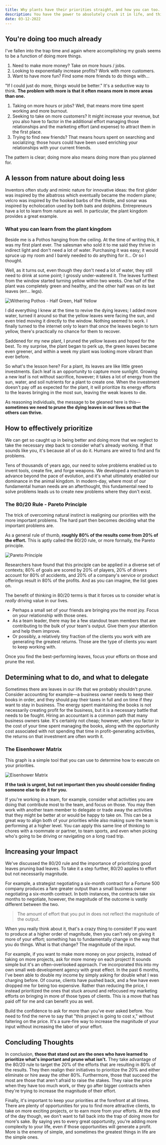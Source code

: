 ```yaml
---
title: Why plants have their priorities straight, and how you can too.
description: You have the power to absolutely crush it in life, and this article is aimed at helping you get there.
date: 03-12-2022
---
```


## You're doing too much already

I've fallen into the trap time and again where accomplishing my goals seems to be a function of doing more things.

1. Need to make more money? Take on more hours / jobs.
2. Looking to exponentially increase profits? Work with more customers.
3. Want to have more fun? Find some more friends to do things with...

"If I could just do more, things would be better." It's a seductive way to think. **The problem with more is that it often means more in more areas than one.**

1. Taking on more hours or jobs? Well, that means more time spent working and more burnout.
2. Seeking to take on more customers? It might increase your revenue, but you also have to factor in the additional effort managing those relationships and the marketing effort (and expense) to attract them in the first place.
3. Trying to find new friends? That means hours spent on searching and socializing; those hours could have been used enriching your relationships with your current friends.

The pattern is clear; doing more also means doing more than you planned for.

## A lesson from nature about doing less

Inventors often study and mimic nature for innovative ideas: the first glider was inspired by the albatross which eventually became the modern plane; velcro was inspired by the hooked barbs of the thistle, and sonar was inspired by echolocation used by both bats and dolphins. Entrepreneurs have a lot to learn from nature as well. In particular, the plant kingdom provides a great example.

### What you can learn from the plant kingdom

Beside me is a Pothos hanging from the ceiling. 
At the time of writing this, it was my first plant ever. 
The salesman who sold it to me said they thrive in indirect light and don't need a lot of water. 
Purchasing it was easy; it would spruce up my room and I barely needed to do anything for it... Or so I thought.

Well, as it turns out, even though they don't need a lot of water, they still need to drink at some point; I grossly under-watered it. 
The leaves furthest from the window started turning yellow within two weeks. 
One half of the plant was completely green and healthy, and the other half was on its last leaves (err... legs). 

![Withering Pothos - Half Green, Half Yellow](/images/articles/withering-pothos.png)


I did everything I knew at the time to revive the dying leaves; I added more water, turned it around so that the yellow leaves were facing the sun, and even tried moving it directly to the window. 
Nothing seemed to work. 
I finally turned to the internet only to learn that once the leaves begin to turn yellow, there's practically no chance for them to recover.

Saddened for my new plant, I pruned the yellow leaves and hoped for the best. 
To my surprise, the plant began to perk up, the green leaves became even greener, and within a week my plant was looking more vibrant than ever before.

So what's the lesson here? For a plant, its leaves are like little green investments. 
Each leaf is an opportunity to capture more sunlight. 
Growing a new leaf is not without sacrifice, however; it takes a lot of energy from the sun, water, and soil nutrients for a plant to create one. 
When the investment doesn't pay off as expected for the plant, it will prioritize its energy efforts to the leaves bringing in the most sun, leaving the weak leaves to die. 

As reasoning individuals, the message to be gleaned here is this—**sometimes we need to prune the dying leaves in our lives so that the others can thrive.**

## How to effectively prioritize

We can get so caught up in being better and doing more that we neglect to take the necessary step back to consider what's already working. 
If that sounds like you, it's because all of us do it. 
Humans are wired to find and fix problems.

Tens of thousands of years ago, our need to solve problems enabled us to invent tools, create fire, and forge weapons. 
We developed a mechanism to advance beyond the pace of evolution, and it's what ultimately enabled our dominance in the animal kingdom. 
In modern-day, where most of our fundamental human needs are an afterthought, this fundamental need to solve problems leads us to create new problems where they don't exist.

### The 80/20 Rule - Pareto Principle

The trick of overcoming natural instinct is realigning our priorities with the more important problems. 
The hard part then becomes deciding what the important problems are.

As a general rule of thumb, **roughly 80% of the results come from 20% of the effort.**
This is aptly called the 80/20 rule, or more formally, the Pareto principle.

![Pareto Principle](/images/articles/pareto-principle.png)

Researchers have found that this principle can be applied in a diverse set of contexts; 80% of goals are scored by 20% of players, 20% of drivers account for 80% of accidents, and 20% of a company's service or product offerings result in 80% of the profits. 
And as you can imagine, the list goes on.

The benefit of thinking in 80/20 terms is that it forces us to consider what is _really_ driving value in our lives.

- Perhaps a small set of your friends are bringing you the most joy. Focus on your relationship with those ones.
- As a team leader, there may be a few standout team members that are contributing to the bulk of your team's output. Give them your attention and help them improve.
- Or possibly, a relatively tiny fraction of the clients you work with are generating the greatest returns. Those are the type of clients you want to keep working with.

Once you find the best-performing leaves, focus your efforts on those and prune the rest.

## Determining what to do, and what to delegate

Sometimes there are leaves in our life that we probably shouldn't prune. 
Consider accounting for example—a business owner needs to keep their books in order, and they should pay their taxes in full and on time if they want to stay in business. 
The energy spent maintaining the books is not necessarily creating profit for the business, but it is a necessary battle that needs to be fought. 
Hiring an accountant is a common path that many business owners take. 
It's certainly not cheap; however, when you factor in the cost of your time spent managing the books, along with the opportunity cost associated with not spending that time in profit-generating activities, the returns on that investment are often worth it.

### The Eisenhower Matrix

This graph is a simple tool that you can use to determine how to execute on your priorities.

![Eisenhower Matrix](/images/articles/eisenhower-matrix.png)

**If the task is urgent, but not important then you should consider finding someone else to do it for you.**

If you're working in a team, for example, consider what activities you are doing that contribute most to the team, and focus on those. 
You may then work with another team member to delegate or trade away the activities that they might be better at or would be happy to take on. 
This can be a great way to align both of your priorities while also making sure the team is performing at a higher level. 
You can apply this same line of thinking to chores with a roommate or partner, to team sports, and even when picking who's going to be driving or navigating on a long road trip.

## Increasing your Impact

We've discussed the 80/20 rule and the importance of prioritizing good leaves pruning bad leaves. 
To take it a step further, 80/20 applies to effort but not necessarily magnitude.

For example, a strategist negotiating a six-month contract for a Fortune 500 company produces a fare greater output than a small business owner negotiating a six-month contract. 
In both instances, the contracts take six months to negotiate, however, the magnitude of the outcome is vastly different between the two.

> The amount of effort that you put in does not reflect the magnitude of the output.

When you really think about it, that's a crazy thing to consider! 
If you want to produce at a higher order of magnitude, then you can't rely on giving it more of your effort; something has to fundamentally change in the way that you do things. 
What is that change? 
The magnitude of the input.

For example, if you want to make more money on your projects, instead of taking on more projects, ask for more money on each project! 
It sounds simple but it's an often-overlooked approach. 
I've incorporated this into my own small web development agency with great effect. 
In the past 6 months, I've been able to double my income by simply asking for double what I was charging before. 
Of course, clients have pushed back, and a few have even dropped me for being too expensive. 
Rather than reducing the price, I instead prioritized the ones that stuck around and refocused my marketing efforts on bringing in more of those types of clients. 
This is a move that has paid off for me and can benefit you as well.

Build the confidence to ask for more than you've ever asked before. 
You need to find the nerve to say that "this project is going to cost x," without faltering on the price. 
It's a sure-fire way to increase the magnitude of your input without increasing the labor of your effort.

## Concluding Thoughts

In conclusion, **those that stand out are the ones who have learned to prioritize what's important and prune what isn't.**
They take advantage of the 80/20 rule to target the 20% of the efforts that are resulting in 80% of the results. 
They then realign their initiatives to prioritize the 20% and either eliminate or hire away the other 80%. 
Furthermore, those that succeed the most are those that aren't afraid to raise the stakes. 
They raise the price when they have too much work, or they go after bigger contracts when they're trying to increase the magnitude of their effort.

Finally, it's important to keep your priorities at the forefront at all times. 
There are plenty of opportunities for you to find more attractive clients, to take on more exciting projects, or to earn more from your efforts. 
At the end of the day though, we don't want to fall back into the trap of doing more for more's sake. 
By saying yes to every great opportunity, you're adding more complexity to your life, even if those opportunities will generate a profit. 
More is the enemy of simple, and sometimes the greatest things in life are the simple ones.
